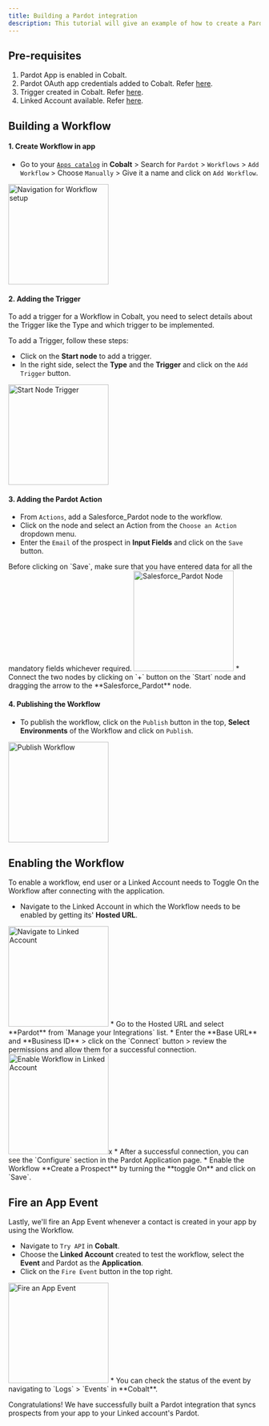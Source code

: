 ```yaml
---
title: Building a Pardot integration
description: This tutorial will give an example of how to create a Pardot integration that syncs prospects from your app to your Linked account's Pardot.
---
```


## Pre-requisites
1. Pardot App is enabled in Cobalt.
2. Pardot OAuth app credentials added to Cobalt. Refer [here](https://docs.gocobalt.io/resources/integration-providers/pardot#creating-an-app-in-pardot).
3. Trigger created in Cobalt. Refer [here](https://docs.gocobalt.io/guides/workflow/triggers).
4. Linked Account available. Refer [here](https://docs.gocobalt.io/guides/platform/linked-account).

## Building a Workflow

#### 1. Create Workflow in app
* Go to your [`Apps catalog`](https://app.gocobalt.io/apps) in **Cobalt** > Search for `Pardot` > `Workflows` > `Add Workflow` > Choose `Manually` > Give it a name and click on `Add Workflow`.
<img height="200" src="/images/Pardot/pardot_workflow.png" alt="Navigation for Workflow setup"/>

#### 2. Adding the Trigger
To add a trigger for a Workflow in Cobalt, you need to select details about the Trigger like the Type and which trigger to be implemented.

To add a Trigger, follow these steps:
* Click on the **Start node** to add a trigger.
* In the right side, select the **Type** and the **Trigger** and click on the `Add Trigger` button.
<img height="200" src="/images/Pardot/pardot_start.png" alt="Start Node Trigger"/>

#### 3. Adding the Pardot Action

* From `Actions`, add a Salesforce_Pardot node to the workflow.
* Click on the node and select an Action from the `Choose an Action` dropdown menu.
* Enter the `Email` of the prospect in **Input Fields** and click on the `Save` button.
<Warning>
Before clicking on `Save`, make sure that you have entered data for all the mandatory fields whichever required.
</Warning>
<img height="200" src="/images/Pardot/pardot_action.png" alt="Salesforce_Pardot Node"/>
* Connect the two nodes by clicking on `+` button on the `Start` node and dragging the arrow to the **Salesforce_Pardot** node.

#### 4. Publishing the Workflow
* To publish the workflow, click on the `Publish` button in the top, **Select Environments** of the Workflow and click on `Publish`.
<img height="200" src="/images/Pardot/pardot_publish.png" alt="Publish Workflow"/>

## Enabling the Workflow
To enable a workflow, end user or a Linked Account needs to Toggle On the Workflow after connecting with the application.

* Navigate to the Linked Account in which the Workflow needs to be enabled by getting its' **Hosted URL**.
<img height="200" src="/images/Salesforce/Salesforce_linked.png" alt="Navigate to Linked Account"/>
* Go to the Hosted URL and select **Pardot** from `Manage your Integrations` list.
* Enter the **Base URL** and **Business ID** > click on the `Connect` button > review the permissions and allow them for a successful connection.
<img height="200" src="/images/Pardot/pardot_enable.png" alt="Enable Workflow in Linked Account"/>x
* After a successful connection, you can see the `Configure` section in the Pardot Application page.
* Enable the Workflow **Create a Prospect** by turning the **toggle On** and click on `Save`.

## Fire an App Event 

Lastly, we'll fire an App Event whenever a contact is created in your app by using the Workflow.

* Navigate to `Try API` in **Cobalt**.
* Choose the **Linked Account** created to test the workflow, select the **Event** and Pardot as the **Application**.
* Click on the `Fire Event` button in the top right.
<img height="200" src="/images/Pardot/pardot_fire.png" alt="Fire an App Event"/>
* You can check the status of the event by navigating to `Logs` > `Events` in **Cobalt**.

Congratulations! We have successfully built a Pardot integration that syncs prospects from your app to your Linked account's Pardot.